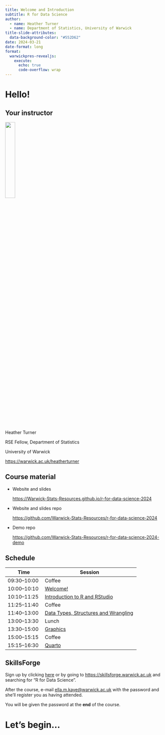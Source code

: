 ```yaml
---
title: Welcome and Introduction
subtitle: R for Data Science
author: 
  - name: Heather Turner
  - name: Department of Statistics, University of Warwick
title-slide-attributes:
  data-background-color: "#552D62"
date: 2024-03-21
date-format: long
format: 
  warwickpres-revealjs:
    execute:
      echo: true
      code-overflow: wrap
---
```


# Hello! {.inverse .center-h}

## Your instructor

:::{.center-h}
![](images/heather_turner.jpg){width=25%}

Heather Turner

RSE Fellow, Department of Statistics

University of Warwick

<https://warwick.ac.uk/heatherturner>
:::

## Course material

- Website and slides 
  
  <https://Warwick-Stats-Resources.github.io/r-for-data-science-2024>
  
- Website and slides repo

  <https://github.com/Warwick-Stats-Resources/r-for-data-science-2024>

- Demo repo

  <https://github.com/Warwick-Stats-Resources/r-for-data-science-2024-demo>
  
## Schedule

:::{.smaller70}
| Time         | Session                           | 
|--------------|-----------------------------------| 
| 09:30--10:00 | Coffee                     | 
| 10:00--10:10 | [Welcome!](content/01-welcome/index.qmd) | 
| 10:10--11:25 | [Introduction to R and RStudio](content/02-intro/index.qmd)  | 
| 11:25--11:40 | Coffee                     | 
| 11:40--13:00 | [Data Types, Structures and Wrangling](content/03-data-wrangling/index.qmd)  | 
| 13:00--13:30 | Lunch                             | 
| 13:30--15:00 | [Graphics](content/04-graphics/index.qmd)   |
| 15:00--15:15 | Coffee              | 
| 15:15--16:30 | [Quarto](content/05-quarto/index.qmd) | 
:::

## SkillsForge

Sign up by clicking [here](https://skillsforge.warwick.ac.uk/warwick/#he/dev/eventDetails,;em,providerCode=ST,providerOrgAlias=warwick,number=3,) or by going to <https://skillsforge.warwick.ac.uk> and searching for "R for Data Science".

After the course, e-mail [ella.m.kaye@warwick.ac.uk](mailto:ella.m.kaye@warwick.ac.uk) with the password and she'll register you as having attended.

You will be given the password at the **end** of the course.

# Let's begin... {.inverse .center-h}

